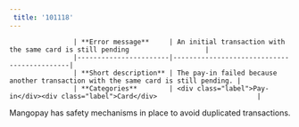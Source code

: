 ```yaml
---  
 title: '101118'  
---  
```



                    | **Error message**     | An initial transaction with the same card is still pending                   |
                    |-----------------------|--------------------------------------------|
                    | **Short description** | The pay-in failed because another transaction with the same card is still pending. |
                    | **Categories**        | <div class="label">Pay-in</div><div class="label">Card</div>                         |
                  

Mangopay has safety mechanisms in place to avoid duplicated transactions.